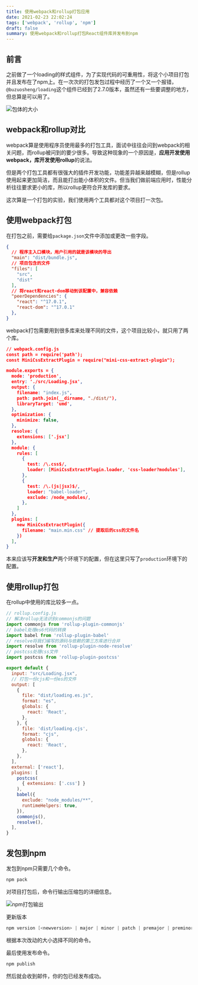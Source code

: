 ```yaml
---
title: 使用webpack和rollup打包应用
date: 2021-02-23 22:02:24
tags: ['webpack', 'rollup', 'npm']
draft: false
summary: 使用webpack和rollup打包React组件库并发布到npm
---
```


## 前言

之前做了一个loading的样式组件，为了实现代码的可重用性，将这个小项目打包并且发布在了npm上。在一次次的打包发包过程中经历了一个又一个报错，`@buzuosheng/loading`这个组件已经到了2.7.0版本，虽然还有一些要调整的地方，但总算是可以用了。

![包体的大小](/static/使用webpack和rollup打包React组件库/image-20210224001139792.png)

## webpack和rollup对比

webpack算是使用程序员使用最多的打包工具，面试中往往会问到webpack的相关问题，而rollup被问到的要少很多。导致这种现象的一个原因是，**应用开发使用webpack，库开发使用rollup**的说法。

但是两个打包工具都有很强大的插件开发功能，功能差异越来越模糊，但是rollup使用起来更加简洁，而且能打出能小体积的文件。但当我们做前端应用时，性能分析往往要求更小的库，所以rollup更符合开发库的要求。

这次算是一个打包的实验，我们使用两个工具都对这个项目打一次包。

## 使用webpack打包

在打包之前，需要给`package.json`文件中添加或更改一些字段。

``` json
{
  // 程序主入口模块，用户引用的就是该模块的导出
  "main": "dist/bundle.js",
  // 项目包含的文件
  "files": [
    "src",
    "dist"
  ],
  // 将react和react-dom移动到该配置中，兼容依赖
  "peerDependencies": {
    "react": "^17.0.1",
    "react-dom": "^17.0.1"
  },
}
```

webpack打包需要用到很多库来处理不同的文件，这个项目比较小，就只用了两个库。

``` json
// webpack.config.js
const path = require('path');
const MiniCssExtractPlugin = require("mini-css-extract-plugin");

module.exports = {
  mode: 'production',
  entry: './src/Loading.jsx',
  output: {
    filename: "index.js",
    path: path.join(__dirname, "./dist/"),
    libraryTarget: 'umd',
  },
  optimization: {
    minimize: false,
  },
  resolve: {
    extensions: ['.jsx']
  },
  module: {
    rules: [
      {
        test: /\.css$/,
        loader: [MiniCssExtractPlugin.loader, 'css-loader?modules'],
      },
      {
        test: /\.(js|jsx)$/,
        loader: "babel-loader",
        exclude: /node_modules/,
      },
    ]
  },
  plugins: [
    new MiniCssExtractPlugin({
      filename: "main.min.css" // 提取后的css的文件名
    })
  ],
}
```

本来应该写**开发和生产**两个环境下的配置，但在这里只写了`production`环境下的配置。

## 使用rollup打包

在rollup中使用的库比较多一点。

``` js
// rollup.config.js
// 解决rollup无法识别commonjs的问题
import commonjs from 'rollup-plugin-commonjs'
// babel处理es6代码的转换
import babel from 'rollup-plugin-babel'
// resolve将我们编写的源码与依赖的第三方库进行合并
import resolve from 'rollup-plugin-node-resolve'
// postcss处理css文件
import postcss from 'rollup-plugin-postcss'

export default {
  input: "src/Loading.jsx",
  // 打包一份cjs和一份es的文件
  output: [
    {
      file: "dist/loading.es.js",
      format: "es",
      globals: {
        react: 'React',
      },
    }, {
      file: 'dist/loading.cjs',
      format: "cjs",
      globals: {
        react: 'React',
      },
    },
  ],
  external: ['react'],
  plugins: [
    postcss(
      { extensions: ['.css'] }
    ),
    babel({
      exclude: "node_modules/**",
      runtimeHelpers: true,
    }),
    commonjs(),
    resolve(),
  ],
}
```

## 发包到npm

发包到npm只需要几个命令。

``` powershell
npm pack
```

对项目打包后，命令行输出压缩包的详细信息。

![npm打包输出](/static/使用webpack和rollup打包React组件库/image-20210224215214179.png)

更新版本

``` powershell
npm version [<newversion> | major | minor | patch | premajor | preminor | prepatch | prerelease [--preid=<prerelease-id>] | from-git]
```

根据本次改动的大小选择不同的命令。

最后使用发布命令。

``` powershell
npm publish
```

然后就会收到邮件，你的包已经发布成功。